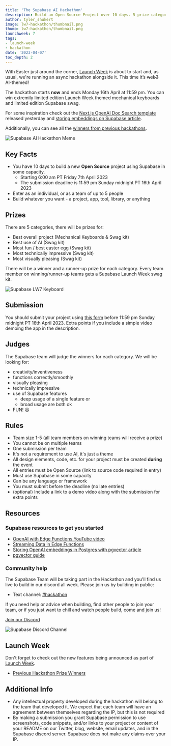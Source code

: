 ```yaml
---
title: 'The Supabase AI Hackathon'
description: Build an Open Source Project over 10 days. 5 prize categories.
author: tyler_shukert
image: lw7-hackathon/thumbnail.png
thumb: lw7-hackathon/thumbnail.png
launchweek: 7
tags:
- launch-week
- hackathon
date: '2023-04-07'
toc_depth: 2
---
```


With Easter just around the corner, [Launch Week](https://supabase.com/launch-week) is about to start and, as usual, we're running an async hackathon alongside it. This time it’s ~~web3~~ AI-themed!

The hackathon starts **now** and ends Monday 16th April at 11:59 pm. You can win extremily limited edition Launch Week themed mechanical keyboards and limited edition Supabase swag.

For some inspiration check out the [Next.js OpenAI Doc Search template](https://github.com/supabase-community/nextjs-openai-doc-search?og=v2) released yesterday and [storing embeddings on Supabase article](https://supabase.com/blog/openai-embeddings-postgres-vector).

Additionally, you can see all the [winners from previous hackathons](https://supabase.com/blog/tags/hackathon).

![Supabase AI Hackathon Meme](/images/blog/lw7-hackathon/supabase-ai-hackathon-meme.png)

## Key Facts

- You have 10 days to build a new **Open Source** project using Supabase in some capacity.
    - Starting 6:00 am PT Friday 7th April 2023
    - The submission deadline is 11:59 pm Sunday midnight PT 16th April 2023
- Enter as an individual, or as a team of up to 5 people
- Build whatever you want - a project, app, tool, library, or anything

## Prizes

There are 5 categories, there will be prizes for:

- Best overall project (Mechanical Keyboards & Swag kit)
- Best use of AI (Swag kit)
- Most fun / best easter egg (Swag kit)
- Most technically impressive (Swag kit)
- Most visually pleasing (Swag kit)

There will be a winner and a runner-up prize for each category. Every team member on winning/runner-up teams gets a Supabase Launch Week swag kit.

![Supabase LW7 Keyboard](/images/blog/lw7-hackathon/keyboard.png)

## Submission

You should submit your project using [this form](https://www.madewithsupabase.com/launch-week-7) before 11:59 pm Sunday midnight PT 16th April 2023. Extra points if you include a simple video demoing the app in the description. 

## Judges

The Supabase team will judge the winners for each category.
We will be looking for:

- creativity/inventiveness
- functions correctly/smoothly
- visually pleasing
- technically impressive
- use of Supabase features
    - deep usage of a single feature or
    - broad usage are both ok
- FUN! 😃

## Rules

- Team size 1-5 (all team members on winning teams will receive a prize)
- You cannot be on multiple teams
- One submission per team
- It's not a requirement to use AI, it's just a theme
- All design elements, code, etc. for your project must be created **during** the event
- All entries must be Open Source (link to source code required in entry)
- Must use Supabase in some capacity
- Can be any language or framework
- You must submit before the deadline (no late entries)
- (optional) Include a link to a demo video along with the submission for extra points

## Resources

### Supabase resources to get you started

- [OpenAI with Edge Functions YouTube video](https://www.youtube.com/watch?v=29p8kIqyU_Y)
- [Streaming Data in Edge Functions](https://www.youtube.com/watch?v=9N66JBRLNYU)
- [Storing OpenAI embeddings in Postgres with pgvector article](https://supabase.com/blog/openai-embeddings-postgres-vector)
- [pgvector guide](https://supabase.com/docs/guides/database/extensions/pgvector)

### Community help

The Supabase Team will be taking part in the Hackathon and you'll find us live to build in our discord all week. Please join us by building in public:

- Text channel: [#hackathon](https://discord.gg/UYyweApy)

If you need help or advice when building, find other people to join your team, or if you just want to chill and watch people build, come and join us!

[Join our Discord](https://discord.supabase.com/)

![Supabase Discord Channel](/images/blog/lw7-hackathon/discord.png)

## Launch Week

Don't forget to check out the new features being announced as part of [Launch Week](https://supabase.com/launch-week).

- [Previous Hackathon Prize Winners](https://supabase.com/blog/launch-week-6-hackathon-winners)

## Additional Info

- Any intellectual property developed during the hackathon will belong to the team that developed it. We expect that each team will have an agreement between themselves regarding the IP, but this is not required
- By making a submission you grant Supabase permission to use screenshots, code snippets, and/or links to your project or content of your README on our Twitter, blog, website, email updates, and in the Supabase discord server. Supabase does not make any claims over your IP.
